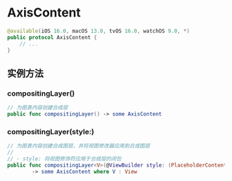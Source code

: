 # AxisContent

<ToBePolishedAfterTranslation />

<OriginalSource
  title="AxisContent"
  url="https://developer.apple.com/documentation/charts/axiscontent"
  summary="表示用于构建图表轴的元素的类型"
/>

```swift
@available(iOS 16.0, macOS 13.0, tvOS 16.0, watchOS 9.0, *)
public protocol AxisContent {
    // ...
}
```

## 实例方法

### compositingLayer()

```swift
// 为图表内容创建合成层
public func compositingLayer() -> some AxisContent
```

### compositingLayer(style:)

```swift
// 为图表内容创建合成图层，并将视图修改器应用到合成图层
//
// - style: 将视图修饰符应用于合成层的闭包
public func compositingLayer<V>(@ViewBuilder style: (PlaceholderContentView<Self>) -> V)
        -> some AxisContent where V : View
```
